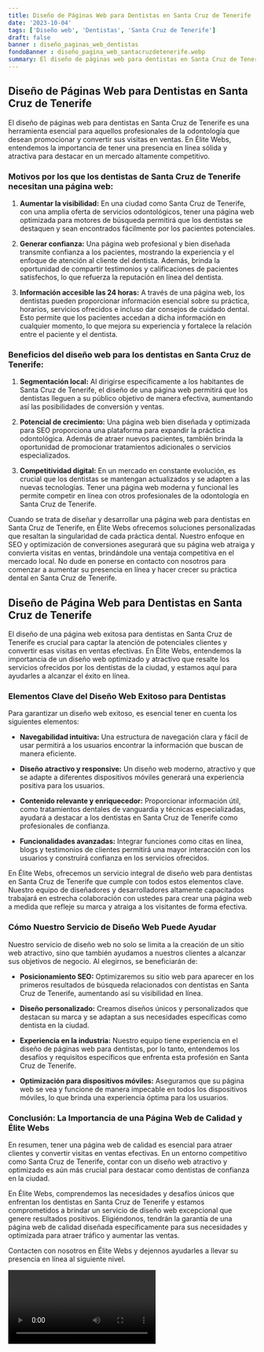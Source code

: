 ```yaml
---
title: Diseño de Páginas Web para Dentistas en Santa Cruz de Tenerife
date: '2023-10-04'
tags: ['Diseño web', 'Dentistas', 'Santa Cruz de Tenerife']
draft: false
banner : diseño_paginas_web_dentistas
fondoBanner : diseño_pagina_web_santacruzdetenerife.webp
summary: El diseño de páginas web para dentistas en Santa Cruz de Tenerife es una herramienta esencial para aquellos profesionales de la odontología que desean promocionar y convertir sus visitas en ventas. En Élite Webs, entendemos la importancia de tener una presencia en línea sólida y atractiva para destacar en un mercado altamente competitivo.
---
```


## Diseño de Páginas Web para Dentistas en Santa Cruz de Tenerife

El diseño de páginas web para dentistas en Santa Cruz de Tenerife es una herramienta esencial para aquellos profesionales de la odontología que desean promocionar y convertir sus visitas en ventas. En Élite Webs, entendemos la importancia de tener una presencia en línea sólida y atractiva para destacar en un mercado altamente competitivo.

### Motivos por los que los dentistas de Santa Cruz de Tenerife necesitan una página web:

1. **Aumentar la visibilidad:** En una ciudad como Santa Cruz de Tenerife, con una amplia oferta de servicios odontológicos, tener una página web optimizada para motores de búsqueda permitirá que los dentistas se destaquen y sean encontrados fácilmente por los pacientes potenciales.

2. **Generar confianza:** Una página web profesional y bien diseñada transmite confianza a los pacientes, mostrando la experiencia y el enfoque de atención al cliente del dentista. Además, brinda la oportunidad de compartir testimonios y calificaciones de pacientes satisfechos, lo que refuerza la reputación en línea del dentista.

3. **Información accesible las 24 horas:** A través de una página web, los dentistas pueden proporcionar información esencial sobre su práctica, horarios, servicios ofrecidos e incluso dar consejos de cuidado dental. Esto permite que los pacientes accedan a dicha información en cualquier momento, lo que mejora su experiencia y fortalece la relación entre el paciente y el dentista.

### Beneficios del diseño web para los dentistas en Santa Cruz de Tenerife:

1. **Segmentación local:** Al dirigirse específicamente a los habitantes de Santa Cruz de Tenerife, el diseño de una página web permitirá que los dentistas lleguen a su público objetivo de manera efectiva, aumentando así las posibilidades de conversión y ventas.

2. **Potencial de crecimiento:** Una página web bien diseñada y optimizada para SEO proporciona una plataforma para expandir la práctica odontológica. Además de atraer nuevos pacientes, también brinda la oportunidad de promocionar tratamientos adicionales o servicios especializados.

3. **Competitividad digital:** En un mercado en constante evolución, es crucial que los dentistas se mantengan actualizados y se adapten a las nuevas tecnologías. Tener una página web moderna y funcional les permite competir en línea con otros profesionales de la odontología en Santa Cruz de Tenerife.

Cuando se trata de diseñar y desarrollar una página web para dentistas en Santa Cruz de Tenerife, en Élite Webs ofrecemos soluciones personalizadas que resaltan la singularidad de cada práctica dental. Nuestro enfoque en SEO y optimización de conversiones asegurará que su página web atraiga y convierta visitas en ventas, brindándole una ventaja competitiva en el mercado local. No dude en ponerse en contacto con nosotros para comenzar a aumentar su presencia en línea y hacer crecer su práctica dental en Santa Cruz de Tenerife.

<GifSeo />

<Cta />

## Diseño de Página Web para Dentistas en Santa Cruz de Tenerife

El diseño de una página web exitosa para dentistas en Santa Cruz de Tenerife es crucial para captar la atención de potenciales clientes y convertir esas visitas en ventas efectivas. En Élite Webs, entendemos la importancia de un diseño web optimizado y atractivo que resalte los servicios ofrecidos por los dentistas de la ciudad, y estamos aquí para ayudarles a alcanzar el éxito en línea.

### Elementos Clave del Diseño Web Exitoso para Dentistas

Para garantizar un diseño web exitoso, es esencial tener en cuenta los siguientes elementos:

- **Navegabilidad intuitiva:** Una estructura de navegación clara y fácil de usar permitirá a los usuarios encontrar la información que buscan de manera eficiente.

- **Diseño atractivo y responsive:** Un diseño web moderno, atractivo y que se adapte a diferentes dispositivos móviles generará una experiencia positiva para los usuarios.

- **Contenido relevante y enriquecedor:** Proporcionar información útil, como tratamientos dentales de vanguardia y técnicas especializadas, ayudará a destacar a los dentistas en Santa Cruz de Tenerife como profesionales de confianza.

- **Funcionalidades avanzadas:** Integrar funciones como citas en línea, blogs y testimonios de clientes permitirá una mayor interacción con los usuarios y construirá confianza en los servicios ofrecidos.

En Élite Webs, ofrecemos un servicio integral de diseño web para dentistas en Santa Cruz de Tenerife que cumple con todos estos elementos clave. Nuestro equipo de diseñadores y desarrolladores altamente capacitados trabajará en estrecha colaboración con ustedes para crear una página web a medida que refleje su marca y atraiga a los visitantes de forma efectiva.

### Cómo Nuestro Servicio de Diseño Web Puede Ayudar

Nuestro servicio de diseño web no solo se limita a la creación de un sitio web atractivo, sino que también ayudamos a nuestros clientes a alcanzar sus objetivos de negocio. Al elegirnos, se beneficiarán de:

- **Posicionamiento SEO:** Optimizaremos su sitio web para aparecer en los primeros resultados de búsqueda relacionados con dentistas en Santa Cruz de Tenerife, aumentando así su visibilidad en línea.

- **Diseño personalizado:** Creamos diseños únicos y personalizados que destacan su marca y se adaptan a sus necesidades específicas como dentista en la ciudad.

- **Experiencia en la industria:** Nuestro equipo tiene experiencia en el diseño de páginas web para dentistas, por lo tanto, entendemos los desafíos y requisitos específicos que enfrenta esta profesión en Santa Cruz de Tenerife.

- **Optimización para dispositivos móviles:** Aseguramos que su página web se vea y funcione de manera impecable en todos los dispositivos móviles, lo que brinda una experiencia óptima para los usuarios.

### Conclusión: La Importancia de una Página Web de Calidad y Élite Webs

En resumen, tener una página web de calidad es esencial para atraer clientes y convertir visitas en ventas efectivas. En un entorno competitivo como Santa Cruz de Tenerife, contar con un diseño web atractivo y optimizado es aún más crucial para destacar como dentistas de confianza en la ciudad.

En Élite Webs, comprendemos las necesidades y desafíos únicos que enfrentan los dentistas en Santa Cruz de Tenerife y estamos comprometidos a brindar un servicio de diseño web excepcional que genere resultados positivos. Eligiéndonos, tendrán la garantía de una página web de calidad diseñada específicamente para sus necesidades y optimizada para atraer tráfico y aumentar las ventas.

Contacten con nosotros en Élite Webs y dejennos ayudarles a llevar su presencia en línea al siguiente nivel.

<Video />

<CtaBot job='Dentistas' city='Santa Cruz de Tenerife'/>

<Gmaps query='Santa Cruz de Tenerife+españa+maps' />